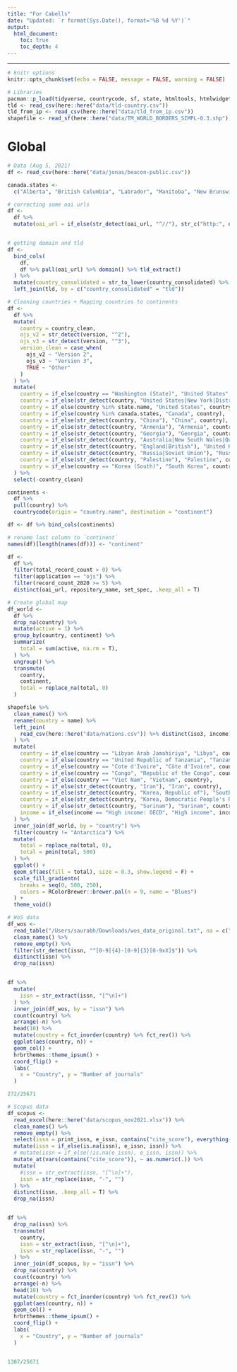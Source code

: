 ```yaml
---
title: "For Cabells"
date: "Updated: `r format(Sys.Date(), format='%B %d %Y')`"
output:
  html_document:
    toc: true
    toc_depth: 4
---
```


---

```r
# knitr options
knitr::opts_chunk$set(echo = FALSE, message = FALSE, warning = FALSE)
```


```r
# Libraries
pacman::p_load(tidyverse, countrycode, sf, state, htmltools, htmlwidgets, urltools, janitor, DT, RColorBrewer, plotly, readxl)
tld <- read_csv(here::here("data/tld-country.csv"))
tld_from_ip <- read_csv(here::here("data/tld_from_ip.csv"))
shapefile <- read_sf(here::here("data/TM_WORLD_BORDERS_SIMPL-0.3.shp"))
```

# Global

```r
# Data (Aug 5, 2021)
df <- read_csv(here::here("data/jonas/beacon-public.csv"))

canada.states <- 
  c("Alberta", "British Columbia", "Labrador", "Manitoba", "New Brunswick", "Newfoundland", "Nova Scotia", "Nunavut", "North West Terr.", "Ontario", "Prince Edward Is.", "Québec (Province)", "Saskatchewan", "Yukon")

# correcting some oai urls
df <- 
  df %>% 
  mutate(oai_url = if_else(str_detect(oai_url, "^//"), str_c("http:", oai_url), oai_url))


# getting domain and tld
df <-  
  bind_cols(
    df,
    df %>% pull(oai_url) %>% domain() %>% tld_extract()
  ) %>% 
  mutate(country_consolidated = str_to_lower(country_consolidated) %>% str_trim()) %>% 
  left_join(tld, by = c("country_consolidated" = "tld"))

# Cleaning countries + Mapping countries to continents
df <-
  df %>% 
  mutate(
    country = country_clean,
    ojs_v2 = str_detect(version, "^2"),
    ojs_v3 = str_detect(version, "^3"),
    version_clean = case_when(
      ojs_v2 ~ "Version 2",
      ojs_v3 ~ "Version 3",
      TRUE ~ "Other"
    )
  ) %>% 
  mutate(
    country = if_else(country == "Washington (State)", "United States", country),
    country = if_else(str_detect(country, "United States|New York|District of Columbia"), "United States", country),
    country = if_else(country %in% state.name, "United States", country),
    country = if_else(country %in% canada.states, "Canada", country),
    country = if_else(str_detect(country, "China"), "China", country),
    country = if_else(str_detect(country, "Armenia"), "Armenia", country),
    country = if_else(str_detect(country, "Georgia"), "Georgia", country),
    country = if_else(str_detect(country, "Australia|New South Wales|Queensland|Victoria"), "Australia", country),
    country = if_else(str_detect(country, "England|British"), "United Kingdom", country),
    country = if_else(str_detect(country, "Russia|Soviet Union"), "Russia", country),
    country = if_else(str_detect(country, "Palestine"), "Palestine", country),
    country = if_else(country == "Korea (South)", "South Korea", country)
  ) %>% 
  select(-country_clean)

continents <-
  df %>%
  pull(country) %>% 
  countrycode(origin = "country.name", destination = "continent")

df <- df %>% bind_cols(continents)

# rename last column to `continent`
names(df)[length(names(df))] <- "continent"

df <-
  df %>% 
  filter(total_record_count > 0) %>%
  filter(application == "ojs") %>%
  filter(record_count_2020 >= 5) %>%
  distinct(oai_url, repository_name, set_spec, .keep_all = T)
```


```r
# Create global map
df_world <-
  df %>%
  drop_na(country) %>%
  mutate(active = 1) %>% 
  group_by(country, continent) %>%
  summarize(
    total = sum(active, na.rm = T),
  ) %>%
  ungroup() %>%
  transmute(
    country,
    continent,
    total = replace_na(total, 0)
  )

shapefile %>% 
  clean_names() %>%
  rename(country = name) %>%
  left_join(
    read_csv(here::here("data/nations.csv")) %>% distinct(iso3, income), by = "iso3"
  ) %>% 
  mutate(
    country = if_else(country == "Libyan Arab Jamahiriya", "Libya", country),
    country = if_else(country == "United Republic of Tanzania", "Tanzania", country),
    country = if_else(country == "Cote d'Ivoire", "Côte d'Ivoire", country),
    country = if_else(country == "Congo", "Republic of the Congo", country),
    country = if_else(country == "Viet Nam", "Vietnam", country),
    country = if_else(str_detect(country, "Iran"), "Iran", country),
    country = if_else(str_detect(country, "Korea, Republic of"), "South Korea", country),
    country = if_else(str_detect(country, "Korea, Democratic People's Republic of"), "North Korea", country),
    country = if_else(str_detect(country, "Surinam"), "Surinam", country),
    income = if_else(income == "High income: OECD", "High income", income)
  ) %>%
  inner_join(df_world, by = "country") %>% 
  filter(country != "Antarctica") %>% 
  mutate(
    total = replace_na(total, 0),
    total = pmin(total, 500)
  ) %>%
  ggplot() +
  geom_sf(aes(fill = total), size = 0.3, show.legend = F) +
  scale_fill_gradientn(
    breaks = seq(0, 500, 250),
    colors = RColorBrewer::brewer.pal(n = 9, name = "Blues")
  ) +
  theme_void()

```



```r
# WoS data
df_wos <-
  read_table("/Users/saurabh/Downloads/wos_data_original.txt", na = c("NULL", "NA", "")) %>% 
  clean_names() %>% 
  remove_empty() %>% 
  filter(str_detect(issn, "^[0-9]{4}-[0-9]{3}[0-9xX]$")) %>% 
  distinct(issn) %>% 
  drop_na(issn)


df %>% 
  mutate(
    issn = str_extract(issn, "[^\n]+")
  ) %>%
  inner_join(df_wos, by = "issn") %>% 
  count(country) %>% 
  arrange(-n) %>% 
  head(10) %>% 
  mutate(country = fct_inorder(country) %>% fct_rev()) %>% 
  ggplot(aes(country, n)) +
  geom_col() +
  hrbrthemes::theme_ipsum() +
  coord_flip() +
  labs(
    x = "Country", y = "Number of journals"
  )

272/25671
```



```r
# Scopus data
df_scopus <-
  read_excel(here::here("data/scopus_nov2021.xlsx")) %>%
  clean_names() %>% 
  remove_empty() %>%
  select(issn = print_issn, e_issn, contains("cite_score"), everything()) %>%
  mutate(issn = if_else(is.na(issn), e_issn, issn)) %>%
  # mutate(issn = if_else(!is.na(e_issn), e_issn, issn)) %>%
  mutate_at(vars(contains("cite_score")), ~ as.numeric(.)) %>% 
  mutate(
    #issn = str_extract(issn, "[^\n]+"),
    issn = str_replace(issn, "-", "")
  ) %>%
  distinct(issn, .keep_all = T) %>% 
  drop_na(issn)


df %>% 
  drop_na(issn) %>%
  transmute(
    country,
    issn = str_extract(issn, "[^\n]+"),
    issn = str_replace(issn, "-", "")
  ) %>%
  inner_join(df_scopus, by = "issn") %>%
  drop_na(country) %>% 
  count(country) %>% 
  arrange(-n) %>% 
  head(10) %>% 
  mutate(country = fct_inorder(country) %>% fct_rev()) %>% 
  ggplot(aes(country, n)) +
  geom_col() +
  hrbrthemes::theme_ipsum() +
  coord_flip() +
  labs(
    x = "Country", y = "Number of journals"
  )


1307/25671


```



